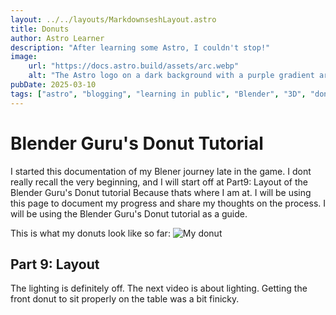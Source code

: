 ```yaml
---
layout: ../../layouts/MarkdownseshLayout.astro
title: Donuts
author: Astro Learner
description: "After learning some Astro, I couldn't stop!"
image:
    url: "https://docs.astro.build/assets/arc.webp"
    alt: "The Astro logo on a dark background with a purple gradient arc."
pubDate: 2025-03-10
tags: ["astro", "blogging", "learning in public", "Blender", "3D", "donuts"]
---
```


# Blender Guru's Donut Tutorial
I started this documentation of my Blener journey late in the game.
I dont really recall the very beginning, and I will start off at
Part9: Layout of the Blender Guru's Donut tutorial Because thats where I am at.
I will be using this page to document my progress and share my thoughts
on the process. I will be using the Blender Guru's Donut tutorial as a guide.

This is what my donuts look like so far:
<Image src={Wallpaper} alt="My donut" width={500} height={300} />

## Part 9: Layout
The lighting is definitely off. The next video is about lighting.
Getting the front donut to sit properly on the table was a bit finicky.